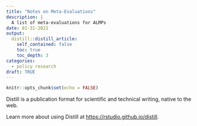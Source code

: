 ```yaml
---
title: "Notes on Meta-Evaluations"
description: |
  A list of meta-evaluations for ALMPs
date: 01-31-2021
output:
  distill::distill_article:
    self_contained: false
    toc: true
    toc_depth: 3
categories:
  - policy research
draft: TRUE
---
```



```r
knitr::opts_chunk$set(echo = FALSE)
```

Distill is a publication format for scientific and technical writing, native to the web.

Learn more about using Distill at <https://rstudio.github.io/distill>.


